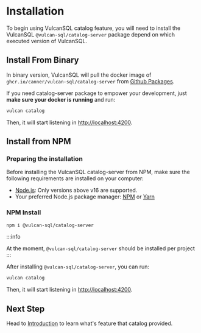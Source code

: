 # Installation

To begin using VulcanSQL catalog feature, you will need to install the VulcanSQL `@vulcan-sql/catalog-server` package depend on which executed version of VulcanSQL.

## Install From Binary
In binary version, VulcanSQL will pull the docker image of `ghcr.io/canner/vulcan-sql/catalog-server` from [Github Packages](https://github.com/Canner/vulcan-sql/pkgs/container/vulcan-sql%2Fcatalog-server).

If you need catalog-server package to empower your development, just **make sure your docker is running** and run:
```bash
vulcan catalog
```
Then, it will start listening in [http://localhost:4200](http://localhost:4200).

## Install from NPM
### Preparing the installation
Before installing the VulcanSQL catalog-server from NPM, make sure the following requirements are installed on your computer:
* [Node.js](https://nodejs.org): Only versions above v16 are supported.
* Your preferred Node.js package manager: [NPM](https://www.npmjs.com/) or [Yarn](https://yarnpkg.com/)

### NPM Install
```bash
npm i @vulcan-sql/catalog-server
```

:::info

At the moment, `@vulcan-sql/catalog-server` should be installed per project
:::

After installing `@vulcan-sql/catalog-server`, you can run:
```bash
vulcan catalog
```
Then, it will start listening in [http://localhost:4200](http://localhost:4200).

## Next Step

Head to [Introduction](./intro) to learn what's feature that catalog provided.
